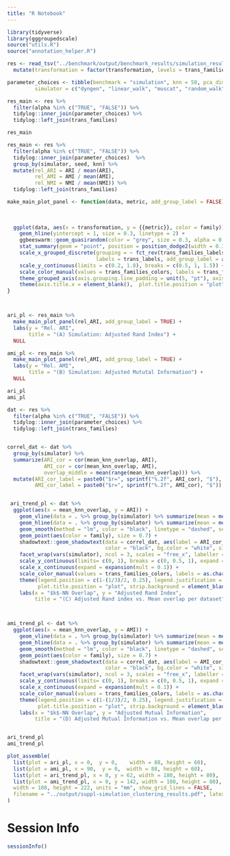 ```yaml
---
title: "R Notebook"
---
```





```r
library(tidyverse)
library(gggroupedscale)
source("utils.R")
source("annotation_helper.R")
```



```r
res <- read_tsv("../benchmark/output/benchmark_results/simulation_results.tsv") %>% 
  mutate(transformation = factor(transformation, levels = trans_families$transformation))
```


```r
parameter_choices <- tibble(benchmark = "simulation", knn = 50, pca_dim = c(5, 10, 10, 200, 50),
         simulator = c("dyngen", "linear_walk", "muscat", "random_walk", "scDesign2"))
```


```r
res_main <- res %>%
  filter(alpha %in% c("TRUE", "FALSE")) %>%
  tidylog::inner_join(parameter_choices) %>%
  tidylog::left_join(trans_families)

res_main
```

```r
res_main <- res %>%
  filter(alpha %in% c("TRUE", "FALSE")) %>%
  tidylog::inner_join(parameter_choices)  %>%
  group_by(simulator, seed, knn) %>%
  mutate(rel_ARI = ARI / mean(ARI),
         rel_AMI = AMI / mean(AMI), 
         rel_NMI = NMI / mean(NMI)) %>%
  tidylog::left_join(trans_families)

make_main_plot_panel <- function(data, metric, add_group_label = FALSE){
  
  
  
  ggplot(data, aes(x = transformation, y = {{metric}}, color = family)) +
    geom_hline(yintercept = 1, size = 0.3, linetype = 2) +
    ggbeeswarm::geom_quasirandom(color = "grey", size = 0.3, alpha = 0.7) +
    stat_summary(geom = "point", position = position_dodge2(width = 0.3), fun.data = mean_cl_boot) +
    scale_x_grouped_discrete(grouping = ~ fct_rev(trans_families_labels[deframe(trans_families)[.x]]), gap_size = 1.5, 
                             labels = trans_labels, add_group_label = add_group_label, guide = if(add_group_label) guide_grouped_axis(angle = 90) else guide_axis(angle = 90)) +
    scale_y_continuous(limits = c(0.2, 1.8), breaks = c(0.5, 1, 1.5)) +
    scale_color_manual(values = trans_families_colors, labels = trans_families_labels, guide = "none") +
    theme_grouped_axis(axis.grouping.line_padding = unit(5, "pt"), axis.grouping.line_height = unit(10, "pt")) +
    theme(axis.title.x = element_blank(),  plot.title.position = "plot")
}



ari_pl <- res_main %>%
  make_main_plot_panel(rel_ARI, add_group_label = TRUE) +
  labs(y = "Rel. ARI", 
       title = "(A) Simulation: Adjusted Rand Index") +
  NULL

ami_pl <- res_main %>%
  make_main_plot_panel(rel_AMI, add_group_label = TRUE) +
  labs(y = "Rel. AMI", 
       title = "(B) Simulation: Adjusted Mututal Information") +
  NULL

ari_pl
ami_pl
```



```r
dat <- res %>%
  filter(alpha %in% c("TRUE", "FALSE")) %>%
  tidylog::inner_join(parameter_choices) %>%
  tidylog::left_join(trans_families) 


correl_dat <- dat %>%
  group_by(simulator) %>%
  summarize(ARI_cor = cor(mean_knn_overlap, ARI),
            AMI_cor = cor(mean_knn_overlap, AMI),
            overlap_middle = mean(range(mean_knn_overlap))) %>%
  mutate(ARI_cor_label = paste0("$r=", sprintf("%.2f", ARI_cor), "$"),
         AMI_cor_label = paste0("$r=", sprintf("%.2f", AMI_cor), "$"))


 ari_trend_pl <- dat %>%
  ggplot(aes(x = mean_knn_overlap, y = ARI)) +
    geom_vline(data = . %>% group_by(simulator) %>% summarize(mean = mean(mean_knn_overlap)), aes(xintercept = mean), size = 0.3, linetype = 2) +
    geom_hline(data = . %>% group_by(simulator) %>% summarize(mean = mean(ARI)), aes(yintercept = mean), size = 0.3, linetype = 2) +
    geom_smooth(method = "lm", color = "black", linetype = "dashed", se = FALSE) +
    geom_point(aes(color = family), size = 0.7) +
    shadowtext::geom_shadowtext(data = correl_dat, aes(label = ARI_cor_label, x = overlap_middle), y = 0.1, hjust = 0.5, vjust = 0.5, 
                                color = "black", bg.color = "white", size = font_size_small / .pt) +
    facet_wrap(vars(simulator), ncol = 3, scales = "free_x", labeller = labeller(simulator = dataset_labels)) +
    scale_y_continuous(limits= c(0, 1), breaks = c(0, 0.5, 1), expand = expansion(0)) +
    scale_x_continuous(expand = expansion(mult = 0.1)) +
    scale_color_manual(values = trans_families_colors, labels = as.character(trans_families_labels_long), name = "") +
    theme(legend.position = c(1-(1/3)/2, 0.25), legend.justification = "center",
          plot.title.position = "plot", strip.background = element_blank()) +
    labs(x = "$k$-NN Overlap", y = "Adjusted Rand Index",
         title = "(C) Adjusted Rand index vs. Mean overlap per dataset")



ami_trend_pl <- dat %>%
  ggplot(aes(x = mean_knn_overlap, y = AMI)) +
    geom_vline(data = . %>% group_by(simulator) %>% summarize(mean = mean(mean_knn_overlap)), aes(xintercept = mean), size = 0.3, linetype = 2) +
    geom_hline(data = . %>% group_by(simulator) %>% summarize(mean = mean(AMI)), aes(yintercept = mean), size = 0.3, linetype = 2) +
    geom_smooth(method = "lm", color = "black", linetype = "dashed", se = FALSE) +
    geom_point(aes(color = family), size = 0.7) +
    shadowtext::geom_shadowtext(data = correl_dat, aes(label = AMI_cor_label, x = overlap_middle), y = 0.1, hjust = 0.5, vjust = 0.5, 
                                color = "black", bg.color = "white", size = font_size_small / .pt) +
    facet_wrap(vars(simulator), ncol = 3, scales = "free_x", labeller = labeller(simulator = dataset_labels)) +
    scale_y_continuous(limits= c(0, 1), breaks = c(0, 0.5, 1), expand = expansion(0)) +
    scale_x_continuous(expand = expansion(mult = 0.1)) +
    scale_color_manual(values = trans_families_colors, labels = as.character(trans_families_labels_long), name = "") +
    theme(legend.position = c(1-(1/3)/2, 0.25), legend.justification = "center",
          plot.title.position = "plot", strip.background = element_blank()) +
    labs(x = "$k$-NN Overlap", y = "Adjusted Mutual Information",
         title = "(D) Adjusted Mutual Information vs. Mean overlap per dataset")


ari_trend_pl
ami_trend_pl
```

```r
plot_assemble(
  list(plot = ari_pl, x = 0,  y = 0,    width = 88, height = 60),
  list(plot = ami_pl, x = 90,  y = 0,  width = 88, height = 60),
  list(plot = ari_trend_pl, x = 0, y = 62, width = 180, height = 80),
  list(plot = ami_trend_pl, x = 0, y = 142, width = 180, height = 80),
  width = 180, height = 222, units = "mm", show_grid_lines = FALSE,
  filename = "../output/suppl-simulation_clustering_results.pdf", latex_support = TRUE
)
```



# Session Info

```r
sessionInfo()
```

